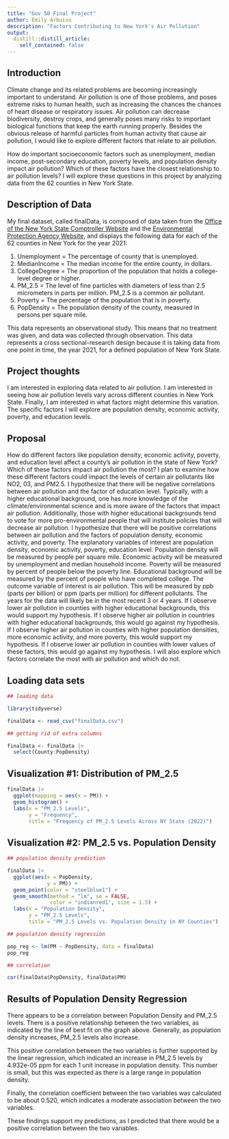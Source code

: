 ```yaml
---
title: "Gov 50 Final Project"
author: Emily Arbuiso
description: "Factors Contributing to New York's Air Pollution"
output:
  distill::distill_article:
    self_contained: false
---
```


## Introduction

Climate change and its related problems are becoming increasingly important to understand. Air pollution is one of those problems, and poses extreme risks to human health, such as increasing the chances the chances of heart disease or respiratory issues. Air pollution can decrease biodiversity, destroy crops, and generally poses many risks to important biological functions that keep the earth running properly. Besides the obvious release of harmful particles from human activity that cause air pollution, I would like to explore different factors that relate to air pollution. 

How do important socioeconomic factors such as unemployment, median income, post-secondary education, poverty levels, and population density impact air pollution? Which of these factors have the closest relationship to air pollution levels? I will explore these questions in this project by analyzing data from the 62 counties in New York State. 

## Description of Data

My final dataset, called finalData, is composed of data taken from the [Office of the New York State Comptroller Website](https://www.osc.state.ny.us/local-government/data) and the [Environmental Protection Agency Website](https://www.epa.gov/), and displays the following data for each of the 62 counties in New York for the year 2021: 

1. Unemployment = The percentage of county that is unemployed.
2. MedianIncome = The median income for the entire county, in dollars.
3. CollegeDegree = The proportion of the population that holds a college-level degree or higher. 
4. PM_2.5 = The level of fine particles with diameters of less than 2.5 micrometers in parts per million. PM_2.5 is a common air pollutant. 
5. Poverty = The percentage of the population that is in poverty. 
6. PopDensity = The population density of the county, measured in persons per square mile. 

This data represents an observational study. This means that no treatment was given, and data was collected through observation. This data represents a cross sectional-research design because it is taking data from one point in time, the year 2021, for a defined population of New York State.

## Project thoughts

I am interested in exploring data related to air pollution. I am interested in seeing how air pollution levels vary across different counties in New York State. Finally, I am interested in what factors might determine this variation. The specific factors I will explore are population density, economic activity, poverty, and education levels.

## Proposal

How do different factors like population density, economic activity, poverty, and education level affect a county's air pollution in the state of New York? Which of these factors impact air pollution the most? I plan to examine how these different factors could impact the levels of certain air pollutants like NO2, 03, and PM2.5. I hypothesize that there will be negative correlations between air pollution and the factor of education level. Typically, with a higher educational background, one has more knowledge of the climate/environmental science and is more aware of the factors that impact air pollution. Additionally, those with higher educational backgrounds tend to vote for more pro-environmental people that will institute policies that will decrease air pollution. I hypothesize that there will be positive correlations between air pollution and the factors of population density, economic activity, and poverty. The explanatory variables of interest are population density, economic activity, poverty, education level. Population density will be measured by people per square mile. Economic activity will be measured by unemployment and median household income. Poverty will be measured by percent of people below the poverty line. Educational background will be measured by the percent of people who have completed college. The outcome variable of interest is air pollution. This will be measured by ppb (parts per billion) or ppm (parts per million) for different pollutants. The years for the data will likely be in the most recent 3 or 4 years. If I observe lower air pollution in counties with higher educational backgrounds, this would support my hypothesis. If I observe higher air pollution in countries with higher educational backgrounds, this would go against my hypothesis. If I observe higher air pollution in counties with higher population densities, more economic activity, and more poverty, this would support my hypothesis. If I observe lower air pollution in counties with lower values of these factors, this would go against my hypothesis. I will also explore which factors correlate the most with air pollution and which do not. 

## Loading data sets 

```r

## loading data 

library(tidyverse)

finalData <- read_csv("finalData.csv")

## getting rid of extra columns 

finalData <- finalData |>
  select(County:PopDensity)

```
## Visualization #1: Distribution of PM_2.5

```r

finalData |>
  ggplot(mapping = aes(x = PM)) +
  geom_histogram() +
  labs(x = "PM_2.5 Levels",
       y = "Frequency",
       title = "Frequency of PM_2.5 Levels Across NY State (2022)")

```

## Visualization #2: PM_2.5 vs. Population Density

```r

## population density prediction

finalData |>
  ggplot(aes(x = PopDensity,
             y = PM)) +
  geom_point(color = "steelblue1") +
  geom_smooth(method = "lm", se = FALSE, 
              color = "indianred1", size = 1.5) +
  labs(x = "Population Density",
       y = "PM_2.5 Levels",
       title = "PM_2.5 Levels vs. Population Density in NY Counties")

## population density regression

pop_reg <- lm(PM ~ PopDensity, data = finalData)
pop_reg

## correlation

cor(finalData$PopDensity, finalData$PM) 

```

## Results of Population Density Regression

There appears to be a correlation between Population Density and PM_2.5 levels. There is a positive relationship between the two variables, as indicated by the line of best fit on the graph above. Generally, as population density increases, PM_2.5 levels also increase. 

This positive correlation between the two variables is further supported by the linear regression, which indicated an increase in PM_2.5 levels by 4.932e-05 ppm for each 1 unit increase in population density. This number is small, but this was expected as there is a large range in population density. 

Finally, the correlation coefficient between the two variables was calculated to be about 0.520, which indicates a moderate association between the two variables. 

These findings support my predictions, as I predicted that there would be a positive correlation between the two variables. 
